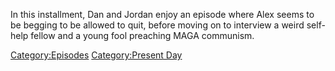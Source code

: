 {{DEFAULTSORT:
    #_EPISODE_0870:November 9, 2023
}}{{Episode
    | title           = November 9, 2023
    | caption         = Listen to this episode on [https://knowledgefight.libsyn.com/870-november-9-2023 Libsyn] [None Spotify]
    | episodeNumber   = 870
    | length          = 01:38:39
    | airDate         = November 13, 2023
    | coverageDate    = November 9, 2023
    | episodeType     = [[:Category:Present Day|Present Day]]
    | previousEpisode = [[869: November 8, 2023]]
}}

{{Stub}}

In this installment, Dan and Jordan enjoy an episode where Alex seems to be begging to be allowed to quit, before moving on to interview a weird self-help fellow and a young fool preaching MAGA communism.

[[Category:Episodes]]
[[Category:Present Day]]

